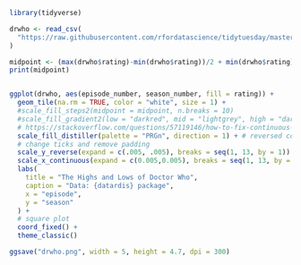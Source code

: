 ```r
library(tidyverse)

drwho <- read_csv(
  "https://raw.githubusercontent.com/rfordatascience/tidytuesday/master/data/2023/2023-11-28/drwho_episodes.csv"
)
```

```r
midpoint <- (max(drwho$rating)-min(drwho$rating))/2 + min(drwho$rating)
print(midpoint)


ggplot(drwho, aes(episode_number, season_number, fill = rating)) +
  geom_tile(na.rm = TRUE, color = "white", size = 1) +
  #scale_fill_steps2(midpoint = midpoint, n.breaks = 10)
  #scale_fill_gradient2(low = "darkred", mid = "lightgrey", high = "darkblue", midpoint = midpoint) +
  # https://stackoverflow.com/questions/57119146/how-to-fix-continuous-value-supplied-to-discrete-scale-in-with-scale-color-bre
  scale_fill_distiller(palette = "PRGn", direction = 1) + # reversed colour palette
  # change ticks and remove padding
  scale_y_reverse(expand = c(.005, .005), breaks = seq(1, 13, by = 1)) +
  scale_x_continuous(expand = c(0.005,0.005), breaks = seq(1, 13, by = 1)) +
  labs(
    title = "The Highs and Lows of Doctor Who",
    caption = "Data: {datardis} package",
    x = "episode",
    y = "season"
  ) +
  # square plot
  coord_fixed() +
  theme_classic()

ggsave("drwho.png", width = 5, height = 4.7, dpi = 300)
```

